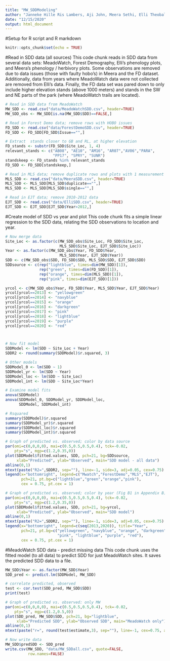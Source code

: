 ```yaml
---
title: "MW_SDDModeling"
author: "Janneke Hille Ris Lambers, Aji John, Meera Sethi, Elli Theobald"
date: "12/15/2020"
output: html_document
---
```


#Setup for R script and R markdown
```r
knitr::opts_chunk$set(echo = TRUE)
```

#Read in SDD data (all sources)
This code chunk reads in SDD data from several data sets: MeadoWatch, Forest Demography, Elli's phenology plots, and Meera's phenology / herbivory plots. Some observations are removed due to data issues (those with faulty hobo's) in Meera and the FD dataset. Additionally, data from years where MeadoWatch data were not collected are removed from Elli's data. Finally, the FD data set was pared down to only include higher elevation stands (above 1000 meters) and stands in the SW and NE parts of the park (where MeadoWatch trails are located).
```r
# Read in SDD data from MeadoWatch
MW_SDD <- read.csv("data/MeadoWatchSDD.csv", header=TRUE)
MW_SDD_obs <- MW_SDD[is.na(MW_SDD$SDD)==FALSE,]

# Read in Forest Demo data; remove rows with HOBO issues
FD_SDD <- read.csv("data/ForestDemoSDD.csv", header=TRUE)
FD_SDD <- FD_SDD[FD_SDD$Issue=="",]

# Extract  stands closer to GB and RL, at higher elevation
FD_stands <- substr(FD_SDD$Site_Loc, 1, 4)
relevant_stands <- c("AB08", "AE10", "AM16", "AR07","AV06","PARA",
                     "PP17", "SPRY", "SUNR")
standskeep <- FD_stands %in% relevant_stands
FD_SDD <- FD_SDD[standskeep,]

# Read in MLS data; remove duplicate rows and plots with 1 measurement
MLS_SDD <- read.csv("data/MeeraSDD.csv", header=TRUE)
MLS_SDD <- MLS_SDD[MLS_SDD$duplicate=="",]
MLS_SDD <- MLS_SDD[MLS_SDD$single=="",]

# Read in EJT data; remove 2010-2012 data
EJT_SDD <- read.csv("data/ElliSDD.csv", header=TRUE)
EJT_SDD <- EJT_SDD[EJT_SDD$Year>2012,]

```

#Create model of SDD vs year and plot
This code chunk fits a simple linear regression to the SDD data, relating the SDD observations to location and year.
```r
# Now merge data
Site_Loc <- as.factor(c(MW_SDD_obs$Site_Loc, FD_SDD$Site_Loc, 
                        MLS_SDD$Site_Loc, EJT_SDD$Site_Loc))
Year <- as.factor(c(MW_SDD_obs$Year, FD_SDD$Year, 
                        MLS_SDD$Year, EJT_SDD$Year))
SDD <- c(MW_SDD_obs$SDD, FD_SDD$SDD, MLS_SDD$SDD, EJT_SDD$SDD)
SDDsource <- c(rep("lightblue", times=dim(MW_SDD)[1]), 
               rep("green", times=dim(FD_SDD)[1]),
               rep("orange", times=dim(MLS_SDD)[1]),
               rep("pink", times=dim(EJT_SDD)[1]))

yrcol <- c(MW_SDD_obs$Year, FD_SDD$Year, MLS_SDD$Year, EJT_SDD$Year)
yrcol[yrcol==2013] <- "yellowgreen"
yrcol[yrcol==2014] <- "navyblue"
yrcol[yrcol==2015] <- "orange"
yrcol[yrcol==2016] <- "darkgreen"
yrcol[yrcol==2017] <- "pink"
yrcol[yrcol==2018] <- "lightblue"
yrcol[yrcol==2019] <- "purple"
yrcol[yrcol==2020] <- "red"



# Now fit model
SDDModel <- lm(SDD ~ Site_Loc + Year)
SDDR2 <- round(summary(SDDModel)$r.squared, 3)

# Other models
SDDModel_0 <- lm(SDD ~ 1)
SDDModel_yr <- lm(SDD ~ Year)
SDDModel_loc <- lm(SDD ~ Site_Loc)
SDDModel_int <- lm(SDD ~ Site_Loc*Year)

# Examine model fits
anova(SDDModel)
anova(SDDModel_0, SDDModel_yr, SDDModel_loc, 
      SDDModel, SDDModel_int)

# Rsquared
summary(SDDModel)$r.squared
summary(SDDModel_yr)$r.squared
summary(SDDModel_loc)$r.squared
summary(SDDModel_int)$r.squared

# Graph of predicted vs. observed; color by data source
par(omi=c(0,0,0,0), mai=c(0.5,0.5,0.5,0.4), tck=-0.02, 
    pty="s", mgp=c(1.2,0.35,0))
plot(SDDModel$fitted.values, SDD, pch=21, bg=SDDsource,
     xlab="Predicted", ylab="Observed", main="SDD model - all data")
abline(0,1)
mtext(paste("R2=",SDDR2, sep=""), line=-1, side=3, adj=0.05, cex=0.75)
legend(x="bottomright", legend=c("Mwatch","ForestDemo","MLS","EJT"),
       pch=21, pt.bg=c("lightblue","green","orange","pink"),
       cex = 0.75, pt.cex = 1)

# Graph of predicted vs. observed; color by year (Fig B1 in Appendix B)
par(omi=c(0,0,0,0), mai=c(0.5,0.5,0.5,0.4), tck=-0.02, 
    pty="s", mgp=c(1.2,0.35,0))
plot(SDDModel$fitted.values, SDD, pch=21, bg=yrcol,
     xlab="Predicted", ylab="Observed", main="SDD model")
abline(0,1)
mtext(paste("R2=",SDDR2, sep=""), line=-1, side=3, adj=0.05, cex=0.75)
legend(x="bottomright", legend=c(seq(2013,2020)), title="Year",
       pch=21, pt.bg=c("yellowgreen", "navyblue", "orange", "darkgreen",
                       "pink", "lightblue", "purple", "red"),
       cex = 0.75, pt.cex = 1)


```

#MeadoWatch SDD data - predict missing data
This code chunk uses the fitted model (to all data) to predict SDD for just MeadoWatch sites. It saves the predicted SDD data to a file.
```r
MW_SDD$Year <- as.factor(MW_SDD$Year)
SDD_pred <- predict.lm(SDDModel, MW_SDD)

# correlate predicted, observed
test <- cor.test(SDD_pred, MW_SDD$SDD)
print(test)

# Graph of predicted vs. observed: only MW
par(omi=c(0,0,0,0), mai=c(0.5,0.5,0.5,0.4), tck=-0.02, 
    pty="s", mgp=c(1.2,0.5,0))
plot(SDD_pred, MW_SDD$SDD, pch=21, bg="lightblue",
     xlab="Predicted SDD", ylab="Observed SDD", main="MeadoWatch only")
abline(0,1)
mtext(paste("r=", round(test$estimate,3), sep=""), line=-1, cex=0.75, adj=0.05)

# Now write data
MW_SDD$predSDD <- SDD_pred
write.csv(MW_SDD, "data/MW_SDDall.csv", quote=FALSE,
          row.names=FALSE)

```

